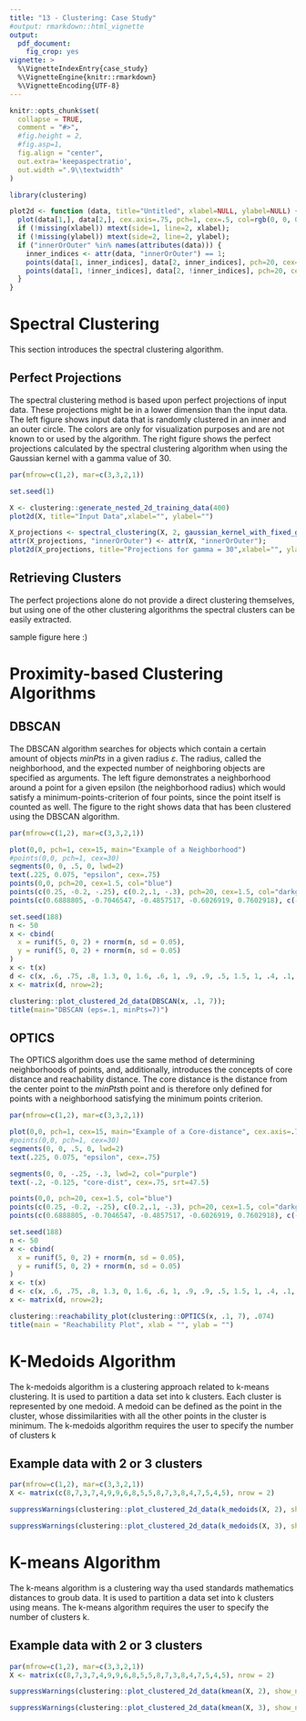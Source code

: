 ```yaml
---
title: "13 - Clustering: Case Study"
#output: rmarkdown::html_vignette
output:
  pdf_document:
    fig_crop: yes
vignette: >
  %\VignetteIndexEntry{case_study}
  %\VignetteEngine{knitr::rmarkdown}
  %\VignetteEncoding{UTF-8}
---
```


```r
knitr::opts_chunk$set(
  collapse = TRUE,
  comment = "#>",
  #fig.height = 2,
  #fig.asp=1,
  fig.align = "center",
  out.extra='keepaspectratio',
  out.width =".9\\textwidth"
)
```

```r
library(clustering)
```

```r
plot2d <- function (data, title="Untitled", xlabel=NULL, ylabel=NULL) {
  plot(data[1,], data[2,], cex.axis=.75, pch=1, cex=.5, col=rgb(0, 0, 0, .5), main=title, xlab="", ylab="");
  if (!missing(xlabel)) mtext(side=1, line=2, xlabel);
  if (!missing(ylabel)) mtext(side=2, line=2, ylabel);
  if ("innerOrOuter" %in% names(attributes(data))) {
    inner_indices <- attr(data, "innerOrOuter") == 1;
    points(data[1, inner_indices], data[2, inner_indices], pch=20, cex=.5, col=rgb(1, 0, 0, .25));
    points(data[1, !inner_indices], data[2, !inner_indices], pch=20, cex=.5, col=rgb(0, 0, 1, .25));
  }
}
```

# Spectral Clustering

This section introduces the spectral clustering algorithm.

## Perfect Projections

The spectral clustering method is based upon perfect projections of input data. These projections might be in a lower dimension than the input data.
The left figure shows input data that is randomly clustered in an inner and an outer circle. The colors are only for visualization purposes and are not known to or used by the algorithm.
The right figure shows the perfect projections calculated by the spectral clustering algorithm when using the Gaussian kernel with a gamma value of 30.


```r
par(mfrow=c(1,2), mar=c(3,3,2,1))

set.seed(1)

X <- clustering::generate_nested_2d_training_data(400)
plot2d(X, title="Input Data",xlabel="", ylabel="")

X_projections <- spectral_clustering(X, 2, gaussian_kernel_with_fixed_gamma(30));
attr(X_projections, "innerOrOuter") <- attr(X, "innerOrOuter");
plot2d(X_projections, title="Projections for gamma = 30",xlabel="", ylabel="")
```

## Retrieving Clusters

The perfect projections alone do not provide a direct clustering themselves, but using one of the other clustering algorithms the spectral clusters can be easily extracted.

sample figure here :)


# Proximity-based Clustering Algorithms
## DBSCAN

The DBSCAN algorithm searches for objects which contain a certain amount of objects $minPts$ in a given radius $\varepsilon$. The radius, called the neighborhood, and the expected number of neighboring objects are specified as arguments.
The left figure demonstrates a neighborhood around a point for a given epsilon (the neighborhood radius) which would satisfy a minimum-points-criterion of four points, since the point itself is counted as well.
The figure to the right shows data that has been clustered using the DBSCAN algorithm.

```r
par(mfrow=c(1,2), mar=c(3,3,2,1))

plot(0,0, pch=1, cex=15, main="Example of a Neighborhood")
#points(0,0, pch=1, cex=30)
segments(0, 0, .5, 0, lwd=2)
text(.225, 0.075, "epsilon", cex=.75)
points(0,0, pch=20, cex=1.5, col="blue")
points(c(0.25, -0.2, -.25), c(0.2,.1, -.3), pch=20, cex=1.5, col="darkgreen")
points(c(0.6888805, -0.7046547, -0.4857517, -0.6026919, 0.7602918), c(-0.7698194, -0.5060397, 0.6755757, -0.8241908, 0.4975237), pch=20, cex=1.5, col="darkred")

set.seed(188)
n <- 50
x <- cbind(
  x = runif(5, 0, 2) + rnorm(n, sd = 0.05),
  y = runif(5, 0, 2) + rnorm(n, sd = 0.05)
)
x <- t(x)
d <- c(x, .6, .75, .8, 1.3, 0, 1.6, .6, 1, .9, .9, .5, 1.5, 1, .4, .1, .6);
x <- matrix(d, nrow=2);

clustering::plot_clustered_2d_data(DBSCAN(x, .1, 7));
title(main="DBSCAN (eps=.1, minPts=7)")
```

## OPTICS

The OPTICS algorithm does use the same method of determining neighborhoods of points, and, additionally, introduces the concepts of core distance and reachability distance. The core distance is the distance from the center point to the $minPts$th point and is therefore only defined for points with a neighborhood satisfying the minimum points criterion.

```r
par(mfrow=c(1,2), mar=c(3,3,2,1))

plot(0,0, pch=1, cex=15, main="Example of a Core-distance", cex.axis=.75)
#points(0,0, pch=1, cex=30)
segments(0, 0, .5, 0, lwd=2)
text(.225, 0.075, "epsilon", cex=.75)

segments(0, 0, -.25, -.3, lwd=2, col="purple")
text(-.2, -0.125, "core-dist", cex=.75, srt=47.5)

points(0,0, pch=20, cex=1.5, col="blue")
points(c(0.25, -0.2, -.25), c(0.2,.1, -.3), pch=20, cex=1.5, col="darkgreen")
points(c(0.6888805, -0.7046547, -0.4857517, -0.6026919, 0.7602918), c(-0.7698194, -0.5060397, 0.6755757, -0.8241908, 0.4975237), pch=20, cex=1.5, col="darkred")

set.seed(188)
n <- 50
x <- cbind(
  x = runif(5, 0, 2) + rnorm(n, sd = 0.05),
  y = runif(5, 0, 2) + rnorm(n, sd = 0.05)
)
x <- t(x)
d <- c(x, .6, .75, .8, 1.3, 0, 1.6, .6, 1, .9, .9, .5, 1.5, 1, .4, .1, .6);
x <- matrix(d, nrow=2);

clustering::reachability_plot(clustering::OPTICS(x, .1, 7), .074)
title(main = "Reachability Plot", xlab = "", ylab = "")
```

# K-Medoids Algorithm

The k-medoids algorithm is a clustering approach related to k-means clustering. It is used to partition a data set into k clusters. Each cluster is represented by one medoid. A medoid can be defined as the point in the cluster, whose dissimilarities with all the other points in the cluster is minimum. The k-medoids algorithm requires the user to specify the number of clusters k

## Example data with 2 or 3 clusters

```r
par(mfrow=c(1,2), mar=c(3,3,2,1))
X <- matrix(c(8,7,3,7,4,9,9,6,8,5,5,8,7,3,8,4,7,5,4,5), nrow = 2)

suppressWarnings(clustering::plot_clustered_2d_data(k_medoids(X, 2), show_noise = FALSE, show_legend = TRUE))

suppressWarnings(clustering::plot_clustered_2d_data(k_medoids(X, 3), show_noise = FALSE, show_legend = TRUE))
```
# K-means Algorithm

The k-means algorithm is a clustering way tha used standards mathematics distances to groub data. It is used to partition a data set into k clusters using means. The k-means algorithm requires the user to specify the number of clusters k.

## Example data with 2 or 3 clusters

```r
par(mfrow=c(1,2), mar=c(3,3,2,1))
X <- matrix(c(8,7,3,7,4,9,9,6,8,5,5,8,7,3,8,4,7,5,4,5), nrow = 2)

suppressWarnings(clustering::plot_clustered_2d_data(kmean(X, 2), show_noise = FALSE, show_legend = TRUE))

suppressWarnings(clustering::plot_clustered_2d_data(kmean(X, 3), show_noise = FALSE, show_legend = TRUE))
```
